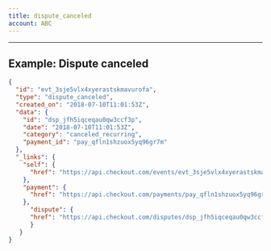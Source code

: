 ```yaml
---
title: dispute_canceled
account: ABC
---
```


---

## Example: Dispute canceled

```json
{
  "id": "evt_3sje5vlx4xyerastskmavurofa",
  "type": "dispute_canceled",
  "created_on": "2018-07-10T11:01:53Z",
  "data": {
    "id": "dsp_jfh5iqceqau0qw3ccf3p",
    "date": "2018-07-10T11:01:53Z",
    "category": "canceled_recurring",
    "payment_id": "pay_qfln1shzuox5yq96gr7m"
  },
  "_links": {
    "self": {
      "href": "https://api.checkout.com/events/evt_3sje5vlx4xyerastskmavurofa"
    },
    "payment": {
      "href": "https://api.checkout.com/payments/pay_qfln1shzuox5yq96gr7m"
    }, 
      "dispute": {
      "href": "https://api.checkout.com/disputes/dsp_jfh5iqceqau0qw3ccf3p"
      }
   }
}
```